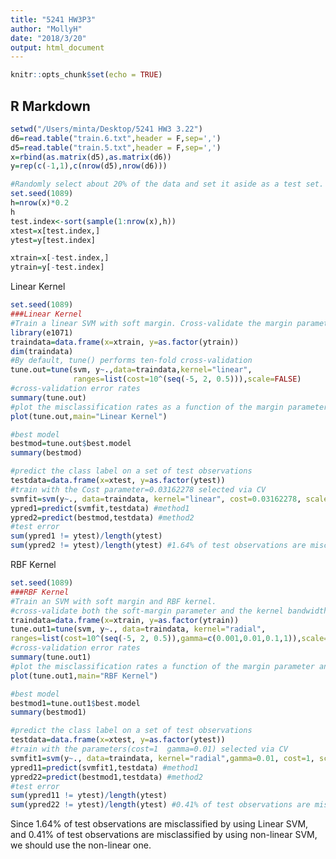 ```yaml
---
title: "5241 HW3P3"
author: "MollyH"
date: "2018/3/20"
output: html_document
---
```


```r
knitr::opts_chunk$set(echo = TRUE)
```

## R Markdown

```r
setwd("/Users/minta/Desktop/5241 HW3 3.22")
d6=read.table("train.6.txt",header = F,sep=',')
d5=read.table("train.5.txt",header = F,sep=',')
x=rbind(as.matrix(d5),as.matrix(d6))
y=rep(c(-1,1),c(nrow(d5),nrow(d6)))

#Randomly select about 20% of the data and set it aside as a test set.
set.seed(1089)
h=nrow(x)*0.2
h
test.index<-sort(sample(1:nrow(x),h))
xtest=x[test.index,]
ytest=y[test.index]

xtrain=x[-test.index,]
ytrain=y[-test.index]
```
Linear Kernel
```r
set.seed(1089)
###Linear Kernel
#Train a linear SVM with soft margin. Cross-validate the margin parameter.
library(e1071)
traindata=data.frame(x=xtrain, y=as.factor(ytrain))
dim(traindata)
#By default, tune() performs ten-fold cross-validation
tune.out=tune(svm, y~.,data=traindata,kernel="linear",
              ranges=list(cost=10^(seq(-5, 2, 0.5))),scale=FALSE)
#cross-validation error rates
summary(tune.out)
#plot the misclassification rates as a function of the margin parameter in the linear case
plot(tune.out,main="Linear Kernel")

#best model
bestmod=tune.out$best.model 
summary(bestmod)

#predict the class label on a set of test observations
testdata=data.frame(x=xtest, y=as.factor(ytest))
#train with the Cost parameter=0.03162278 selected via CV
svmfit=svm(y~., data=traindata, kernel="linear", cost=0.03162278, scale=FALSE) 
ypred1=predict(svmfit,testdata) #method1
ypred2=predict(bestmod,testdata) #method2
#test error
sum(ypred1 != ytest)/length(ytest)
sum(ypred2 != ytest)/length(ytest) #1.64% of test observations are misclassified by this SVM.
```

RBF Kernel
```r
set.seed(1089)
###RBF Kernel
#Train an SVM with soft margin and RBF kernel.
#cross-validate both the soft-margin parameter and the kernel bandwidth.
traindata=data.frame(x=xtrain, y=as.factor(ytrain))
tune.out1=tune(svm, y~., data=traindata, kernel="radial",
ranges=list(cost=10^(seq(-5, 2, 0.5)),gamma=c(0.001,0.01,0.1,1)),scale=FALSE)
#cross-validation error rates
summary(tune.out1)
#plot the misclassification rates a function of the margin parameter and the kernel bandwidth
plot(tune.out1,main="RBF Kernel")

#best model
bestmod1=tune.out1$best.model 
summary(bestmod1)

#predict the class label on a set of test observations
testdata=data.frame(x=xtest, y=as.factor(ytest))
#train with the parameters(cost=1  gamma=0.01) selected via CV
svmfit1=svm(y~., data=traindata, kernel="radial",gamma=0.01, cost=1, scale=FALSE) 
ypred11=predict(svmfit1,testdata) #method1
ypred22=predict(bestmod1,testdata) #method2
#test error
sum(ypred11 != ytest)/length(ytest)
sum(ypred22 != ytest)/length(ytest) #0.41% of test observations are misclassified by this SVM.
```
Since 1.64% of test observations are misclassified by using Linear SVM, and 0.41% of test observations are misclassified by using non-linear SVM, we should use the non-linear one.









